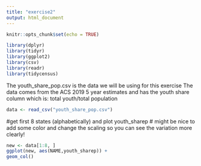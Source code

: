 ```yaml
---
title: "exercise2"
output: html_document
---
```


```r
knitr::opts_chunk$set(echo = TRUE)
```

```r
library(dplyr)
library(tidyr)
library(ggplot2)
library(csv)
library(readr)
library(tidycensus)
```


The youth_share_pop.csv is the data we will be using for this exercise
The data comes from the ACS 2019 5 year estimates and has the youth share column which is: total youth/total population

```r
data <- read_csv("youth_share_pop.csv")
```

#get first 8 states (alphabetically) and plot youth_sharep
# might be nice to add some color and change the scaling so you can see the variation more clearly!
```r
new <- data[1:8, ]
ggplot(new, aes(NAME,youth_sharep)) +
geom_col()
```